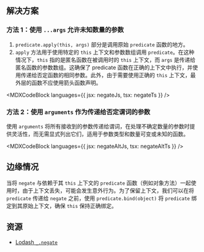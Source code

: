 

## 解决方案

### 方法 1：使用 `...args` 允许未知数量的参数

1. `predicate.apply(this, args)` 部分是调用原始 `predicate` 函数的地方。
2. `apply` 方法用于使用特定的 `this` 上下文和参数数组调用 `predicate`。在这种情况下，`this` 指的是匿名函数在被调用时的 `this` 上下文，而 `args` 是传递给匿名函数的参数数组。这确保了 predicate 函数在正确的上下文中执行，并使用传递给否定函数的相同参数。此外，由于需要使用正确的 `this` 上下文，最外层的函数不应使用箭头函数声明。

<MDXCodeBlock languages={{ jsx: negateJs, tsx: negateTs }} />

### 方法 2：使用 `arguments` 作为传递给否定谓词的参数

使用 `arguments` 将所有接收到的参数传递给谓词，在处理不确定数量的参数时提供灵活性，而无需显式列出它们，适用于参数类型和数量可变或未知的函数。

<MDXCodeBlock languages={{ jsx: negateAltJs, tsx: negateAltTs }} />

## 边缘情况

当将 `negate` 与依赖于其 `this` 上下文的 `predicate` 函数（例如对象方法）一起使用时，由于上下文丢失，可能会发生意外行为。为了保留上下文，我们可以在将 `predicate` 传递给 `negate` 之前，使用 `predicate.bind(object)` 将 `predicate` 绑定到其原始上下文，确保 `this` 保持正确绑定。

## 资源

* [Lodash `_.negate`](https://lodash.com/docs/#negate)
